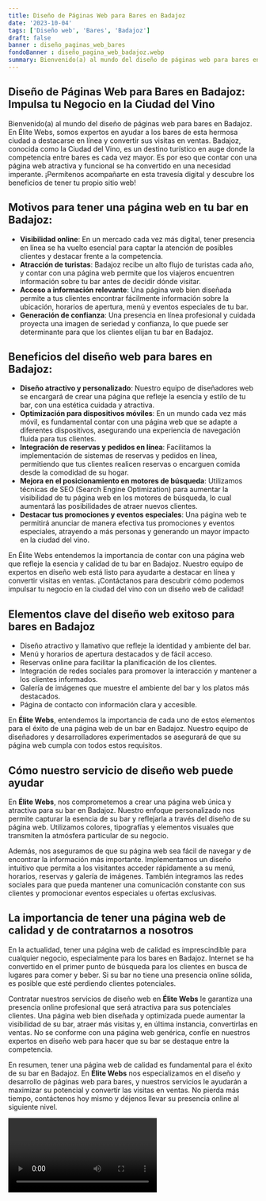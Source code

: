 ```yaml
---
title: Diseño de Páginas Web para Bares en Badajoz
date: '2023-10-04'
tags: ['Diseño web', 'Bares', 'Badajoz']
draft: false
banner : diseño_paginas_web_bares
fondoBanner : diseño_pagina_web_badajoz.webp
summary: Bienvenido(a) al mundo del diseño de páginas web para bares en Badajoz. En Élite Webs, somos expertos en ayudar a los bares de esta hermosa ciudad a destacarse en línea y convertir sus visitas en ventas. Badajoz, conocida como la Ciudad del Vino, es un destino turístico en auge donde la competencia entre bares es cada vez mayor. Es por eso que contar con una página web atractiva y funcional se ha convertido en una necesidad imperante. ¡Permítenos acompañarte en esta travesía digital y descubre los beneficios de tener tu propio sitio web!
---
```


## Diseño de Páginas Web para Bares en Badajoz: Impulsa tu Negocio en la Ciudad del Vino

Bienvenido(a) al mundo del diseño de páginas web para bares en Badajoz. En Élite Webs, somos expertos en ayudar a los bares de esta hermosa ciudad a destacarse en línea y convertir sus visitas en ventas. Badajoz, conocida como la Ciudad del Vino, es un destino turístico en auge donde la competencia entre bares es cada vez mayor. Es por eso que contar con una página web atractiva y funcional se ha convertido en una necesidad imperante. ¡Permítenos acompañarte en esta travesía digital y descubre los beneficios de tener tu propio sitio web!

## Motivos para tener una página web en tu bar en Badajoz:

- **Visibilidad online**: En un mercado cada vez más digital, tener presencia en línea se ha vuelto esencial para captar la atención de posibles clientes y destacar frente a la competencia.
- **Atracción de turistas**: Badajoz recibe un alto flujo de turistas cada año, y contar con una página web permite que los viajeros encuentren información sobre tu bar antes de decidir dónde visitar.
- **Acceso a información relevante**: Una página web bien diseñada permite a tus clientes encontrar fácilmente información sobre la ubicación, horarios de apertura, menú y eventos especiales de tu bar.
- **Generación de confianza**: Una presencia en línea profesional y cuidada proyecta una imagen de seriedad y confianza, lo que puede ser determinante para que los clientes elijan tu bar en Badajoz.

## Beneficios del diseño web para bares en Badajoz:

- **Diseño atractivo y personalizado**: Nuestro equipo de diseñadores web se encargará de crear una página que refleje la esencia y estilo de tu bar, con una estética cuidada y atractiva.
- **Optimización para dispositivos móviles**: En un mundo cada vez más móvil, es fundamental contar con una página web que se adapte a diferentes dispositivos, asegurando una experiencia de navegación fluida para tus clientes.
- **Integración de reservas y pedidos en línea**: Facilitamos la implementación de sistemas de reservas y pedidos en línea, permitiendo que tus clientes realicen reservas o encarguen comida desde la comodidad de su hogar.
- **Mejora en el posicionamiento en motores de búsqueda**: Utilizamos técnicas de SEO (Search Engine Optimization) para aumentar la visibilidad de tu página web en los motores de búsqueda, lo cual aumentará las posibilidades de atraer nuevos clientes.
- **Destacar tus promociones y eventos especiales**: Una página web te permitirá anunciar de manera efectiva tus promociones y eventos especiales, atrayendo a más personas y generando un mayor impacto en la ciudad del vino.

En Élite Webs entendemos la importancia de contar con una página web que refleje la esencia y calidad de tu bar en Badajoz. Nuestro equipo de expertos en diseño web está listo para ayudarte a destacar en línea y convertir visitas en ventas. ¡Contáctanos para descubrir cómo podemos impulsar tu negocio en la ciudad del vino con un diseño web de calidad!

<GifSeo />

<Cta />

## Elementos clave del diseño web exitoso para bares en Badajoz

- Diseño atractivo y llamativo que refleje la identidad y ambiente del bar.
- Menú y horarios de apertura destacados y de fácil acceso.
- Reservas online para facilitar la planificación de los clientes.
- Integración de redes sociales para promover la interacción y mantener a los clientes informados.
- Galería de imágenes que muestre el ambiente del bar y los platos más destacados.
- Página de contacto con información clara y accesible.

En **Élite Webs**, entendemos la importancia de cada uno de estos elementos para el éxito de una página web de un bar en Badajoz. Nuestro equipo de diseñadores y desarrolladores experimentados se asegurará de que su página web cumpla con todos estos requisitos.

## Cómo nuestro servicio de diseño web puede ayudar

En **Élite Webs**, nos comprometemos a crear una página web única y atractiva para su bar en Badajoz. Nuestro enfoque personalizado nos permite capturar la esencia de su bar y reflejarla a través del diseño de su página web. Utilizamos colores, tipografías y elementos visuales que transmiten la atmósfera particular de su negocio.

Además, nos aseguramos de que su página web sea fácil de navegar y de encontrar la información más importante. Implementamos un diseño intuitivo que permita a los visitantes acceder rápidamente a su menú, horarios, reservas y galería de imágenes. También integramos las redes sociales para que pueda mantener una comunicación constante con sus clientes y promocionar eventos especiales u ofertas exclusivas.

## La importancia de tener una página web de calidad y de contratarnos a nosotros

En la actualidad, tener una página web de calidad es imprescindible para cualquier negocio, especialmente para los bares en Badajoz. Internet se ha convertido en el primer punto de búsqueda para los clientes en busca de lugares para comer y beber. Si su bar no tiene una presencia online sólida, es posible que esté perdiendo clientes potenciales.

Contratar nuestros servicios de diseño web en **Élite Webs** le garantiza una presencia online profesional que será atractiva para sus potenciales clientes. Una página web bien diseñada y optimizada puede aumentar la visibilidad de su bar, atraer más visitas y, en última instancia, convertirlas en ventas. No se conforme con una página web genérica, confíe en nuestros expertos en diseño web para hacer que su bar se destaque entre la competencia.

En resumen, tener una página web de calidad es fundamental para el éxito de su bar en Badajoz. En **Élite Webs** nos especializamos en el diseño y desarrollo de páginas web para bares, y nuestros servicios le ayudarán a maximizar su potencial y convertir las visitas en ventas. No pierda más tiempo, contáctenos hoy mismo y déjenos llevar su presencia online al siguiente nivel.

<Video />

<CtaBot job='Bares' city='Badajoz'/>

<Gmaps query='Badajoz+españa+maps' />